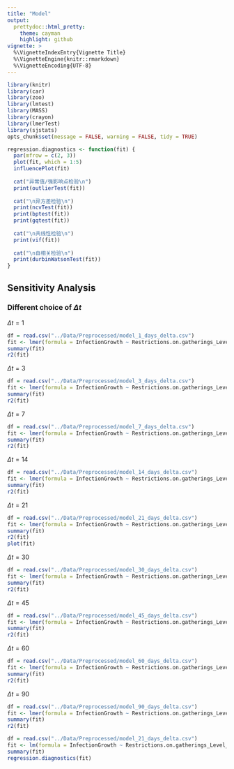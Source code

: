 ```yaml
---
title: "Model"
output:
  prettydoc::html_pretty:
    theme: cayman
    highlight: github
vignette: >
  %\VignetteIndexEntry{Vignette Title}
  %\VignetteEngine{knitr::rmarkdown}
  %\VignetteEncoding{UTF-8}
---
```


```r
library(knitr)
library(car)
library(zoo)
library(lmtest)
library(MASS)
library(crayon)
library(lmerTest)
library(sjstats)
opts_chunk$set(message = FALSE, warning = FALSE, tidy = TRUE)
```

```r
regression.diagnostics <- function(fit) {
  par(mfrow = c(2, 3))
  plot(fit, which = 1:5)
  influencePlot(fit)
  
  cat("异常值/强影响点检验\n")
  print(outlierTest(fit))
  
  cat("\n异方差检验\n")
  print(ncvTest(fit))
  print(bptest(fit))
  print(gqtest(fit))
  
  cat("\n共线性检验\n")
  print(vif(fit))
  
  cat("\n自相关检验\n")
  print(durbinWatsonTest(fit))
}
```

## Sensitivity Analysis

### Different choice of $\Delta t$

$\Delta t = 1$

```r
df = read.csv("../Data/Preprocessed/model_1_days_delta.csv")
fit <- lmer(formula = InfectionGrowth ~ Restrictions.on.gatherings_Level_2 + Public.information.campaigns_Level_2 + Testing.policy_Level_2 + Facial.Coverings_Level_2 + Vaccination.policy_Level_2 + (1 | RegionName), data = df)
summary(fit)
r2(fit)
```

$\Delta t = 3$

```r
df = read.csv("../Data/Preprocessed/model_3_days_delta.csv")
fit <- lmer(formula = InfectionGrowth ~ Restrictions.on.gatherings_Level_2 + Public.information.campaigns_Level_2 + Testing.policy_Level_2 + Facial.Coverings_Level_2 + Vaccination.policy_Level_2 + (1 | RegionName), data = df)
summary(fit)
r2(fit)
```

$\Delta t = 7$

```r
df = read.csv("../Data/Preprocessed/model_7_days_delta.csv")
fit <- lmer(formula = InfectionGrowth ~ Restrictions.on.gatherings_Level_2 + Public.information.campaigns_Level_2 + Testing.policy_Level_2 + Facial.Coverings_Level_2 + Vaccination.policy_Level_2 + (1 | RegionName), data = df)
summary(fit)
r2(fit)
```

$\Delta t = 14$

```r
df = read.csv("../Data/Preprocessed/model_14_days_delta.csv")
fit <- lmer(formula = InfectionGrowth ~ Restrictions.on.gatherings_Level_2 + Public.information.campaigns_Level_2 + Testing.policy_Level_2 + Facial.Coverings_Level_2 + Vaccination.policy_Level_2 + (1 | RegionName), data = df)
summary(fit)
r2(fit)
```

$\Delta t = 21$

```r
df = read.csv("../Data/Preprocessed/model_21_days_delta.csv")
fit <- lmer(formula = InfectionGrowth ~ Restrictions.on.gatherings_Level_2 + Public.information.campaigns_Level_2 + Testing.policy_Level_2 + Facial.Coverings_Level_2 + Vaccination.policy_Level_2 + (1 | RegionName), data = df)
summary(fit)
r2(fit)
plot(fit)
```

$\Delta t = 30$

```r
df = read.csv("../Data/Preprocessed/model_30_days_delta.csv")
fit <- lmer(formula = InfectionGrowth ~ Restrictions.on.gatherings_Level_2 + Public.information.campaigns_Level_2 + Testing.policy_Level_2 + Facial.Coverings_Level_2 + Vaccination.policy_Level_2 + (1 | RegionName), data = df)
summary(fit)
r2(fit)
```

$\Delta t = 45$

```r
df = read.csv("../Data/Preprocessed/model_45_days_delta.csv")
fit <- lmer(formula = InfectionGrowth ~ Restrictions.on.gatherings_Level_2 + Public.information.campaigns_Level_2 + Testing.policy_Level_2 + Facial.Coverings_Level_2 + Vaccination.policy_Level_2 + (1 | RegionName), data = df)
summary(fit)
r2(fit)
```

$\Delta t = 60$

```r
df = read.csv("../Data/Preprocessed/model_60_days_delta.csv")
fit <- lmer(formula = InfectionGrowth ~ Restrictions.on.gatherings_Level_2 + Public.information.campaigns_Level_2 + Testing.policy_Level_2 + Facial.Coverings_Level_2 + Vaccination.policy_Level_2 + (1 | RegionName), data = df)
summary(fit)
r2(fit)
```

$\Delta t = 90$

```r
df = read.csv("../Data/Preprocessed/model_90_days_delta.csv")
fit <- lmer(formula = InfectionGrowth ~ Restrictions.on.gatherings_Level_2 + Public.information.campaigns_Level_2 + Testing.policy_Level_2 + Facial.Coverings_Level_2 + Vaccination.policy_Level_2 + (1 | RegionName), data = df)
summary(fit)
r2(fit)
```



```r
df = read.csv("../Data/Preprocessed/model_21_days_delta.csv")
fit <- lm(formula = InfectionGrowth ~ Restrictions.on.gatherings_Level_2 + Public.information.campaigns_Level_2 + Testing.policy_Level_2 + Facial.Coverings_Level_2 + Vaccination.policy_Level_2, data = df)
summary(fit)
regression.diagnostics(fit)
```
